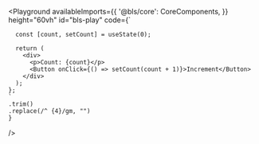 
<Meta title="Playground" />

  <Playground
    availableImports={{
      '@bls/core': CoreComponents,
    }}
    height="60vh"
    id="bls-play"
    code={`

      const [count, setCount] = useState(0);

      return (
        <div>
          <p>Count: {count}</p>
          <Button onClick={() => setCount(count + 1)}>Increment</Button>
        </div>
      );
    };
    `
    .trim()
    .replace(/^ {4}/gm, "")
    }

/>
